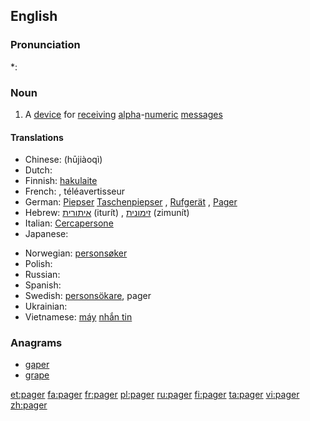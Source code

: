 ==English==

===Pronunciation===
*: {{rhymes|eɪdʒə(r)}}

===Noun===
{{en-noun}}

# A [[device]] for [[receive|receiving]] [[alpha]]-[[numeric]] [[message]]s

====Translations====
{{trans-top|device}}
* Chinese: {{t|cmn|呼叫器|sc=Hani|xs=Mandarin}} (hūjiàoqì)
* Dutch: {{t|nl|bieper}}
* Finnish: [[hakulaite]]
* French: {{t+|fr|bip|m}}, téléavertisseur
* German: [[Piepser]] {{m}} [[Taschenpiepser]] {{m}}, [[Rufgerät]] {{n}}, [[Pager]] {{m}}
* Hebrew: [[איתורית]] (iturít) {{f}}, [[זימונית]] (zimunít) {{f}}
* Italian: [[Cercapersone]] {{m}}
* Japanese: {{t-|ja|ポケットベル|tr=pokettoberu|sc=Jpan}}
{{trans-mid}}
* Norwegian: [[personsøker]] {{m}}
* Polish: {{l|pl|pager}} {{m}}
* Russian: {{t|ru|пейджер|m|sc=Cyrl}}
* Spanish: {{t|es|buscapersonas|m}}
* Swedish: [[personsökare]], pager
* Ukrainian: {{t|uk|пейджер|m|sc=Cyrl}}
* Vietnamese: [[máy]] [[nhắn tin]]
{{trans-bottom}}

===Anagrams===
* [[gaper]]
* [[grape]]

[[et:pager]]
[[fa:pager]]
[[fr:pager]]
[[pl:pager]]
[[ru:pager]]
[[fi:pager]]
[[ta:pager]]
[[vi:pager]]
[[zh:pager]]